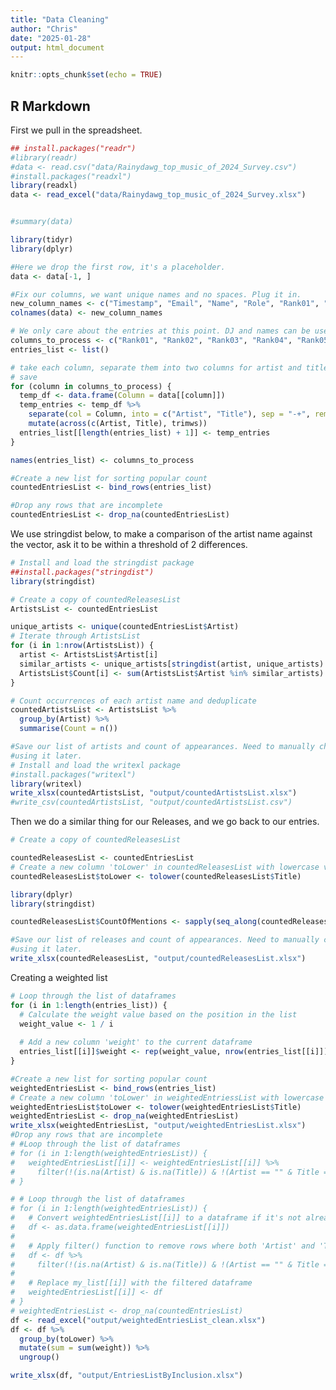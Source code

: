 ```yaml
---
title: "Data Cleaning"
author: "Chris"
date: "2025-01-28"
output: html_document
---
```


```r
knitr::opts_chunk$set(echo = TRUE)
```

## R Markdown

First we pull in the spreadsheet.
```r
## install.packages("readr")
#library(readr)
#data <- read.csv("data/Rainydawg_top_music_of_2024_Survey.csv")
#install.packages("readxl")
library(readxl)
data <- read_excel("data/Rainydawg_top_music_of_2024_Survey.xlsx")


#summary(data)

library(tidyr)
library(dplyr)

#Here we drop the first row, it's a placeholder.
data <- data[-1, ]

#Fix our columns, we want unique names and no spaces. Plug it in.
new_column_names <- c("Timestamp", "Email", "Name", "Role", "Rank01", "Rank02", "Rank03", "Rank04", "Rank05", "Rank06", "Rank07", "Rank08", "Rank09", "Rank10", "Rank11", "Rank12", "Rank13", "Rank14", "Rank15", "Rank16", "Rank 17", "Rank18", "Rank19", "Rank20", "Rank21", "Extra", "Notes")
colnames(data) <- new_column_names

# We only care about the entries at this point. DJ and names can be useful later. Create a new list() for entries.
columns_to_process <- c("Rank01", "Rank02", "Rank03", "Rank04", "Rank05", "Rank06", "Rank07", "Rank08", "Rank09", "Rank10", "Rank11", "Rank12", "Rank13", "Rank14", "Rank15", "Rank16", "Rank 17", "Rank18", "Rank19", "Rank20", "Rank21")
entries_list <- list()

# take each column, separate them into two columns for artist and title, and trim the whitespace
# save
for (column in columns_to_process) {
  temp_df <- data.frame(Column = data[[column]])
  temp_entries <- temp_df %>% 
    separate(col = Column, into = c("Artist", "Title"), sep = "-+", remove = TRUE) %>% 
    mutate(across(c(Artist, Title), trimws))
  entries_list[[length(entries_list) + 1]] <- temp_entries
}

names(entries_list) <- columns_to_process

#Create a new list for sorting popular count
countedEntriesList <- bind_rows(entries_list)

#Drop any rows that are incomplete
countedEntriesList <- drop_na(countedEntriesList) 


```
We use stringdist below, to make a comparison of the artist name against the vector,
ask it to be within a threshold of 2 differences.
```r
# Install and load the stringdist package
##install.packages("stringdist")
library(stringdist)

# Create a copy of countedReleasesList
ArtistsList <- countedEntriesList

unique_artists <- unique(countedEntriesList$Artist)
# Iterate through ArtistsList
for (i in 1:nrow(ArtistsList)) {
  artist <- ArtistsList$Artist[i]
  similar_artists <- unique_artists[stringdist(artist, unique_artists) <= 2]
  ArtistsList$Count[i] <- sum(ArtistsList$Artist %in% similar_artists)
}

# Count occurrences of each artist name and deduplicate
countedArtistsList <- ArtistsList %>% 
  group_by(Artist) %>% 
  summarise(Count = n())

#Save our list of artists and count of appearances. Need to manually check this before
#using it later.
# Install and load the writexl package
#install.packages("writexl")
library(writexl)
write_xlsx(countedArtistsList, "output/countedArtistsList.xlsx")
#write_csv(countedArtistsList, "output/countedArtistsList.csv")
```
Then we do a similar thing for our Releases, and we go back to our entries.

```r
# Create a copy of countedReleasesList

countedReleasesList <- countedEntriesList
# Create a new column 'toLower' in countedReleasesList with lowercase values from 'Title'
countedReleasesList$toLower <- tolower(countedReleasesList$Title)

library(dplyr)
library(stringdist)

countedReleasesList$CountOfMentions <- sapply(seq_along(countedReleasesList$toLower), function(i) sum(stringdist::stringdist(countedReleasesList$toLower[i], countedReleasesList$toLower) <= 2) - 1)

#Save our list of releases and count of appearances. Need to manually check this before
#using it later.
write_xlsx(countedReleasesList, "output/countedReleasesList.xlsx")
```
Creating a weighted list
```r
# Loop through the list of dataframes
for (i in 1:length(entries_list)) {
  # Calculate the weight value based on the position in the list
  weight_value <- 1 / i
  
  # Add a new column 'weight' to the current dataframe
  entries_list[[i]]$weight <- rep(weight_value, nrow(entries_list[[i]]))
}

#Create a new list for sorting popular count
weightedEntriesList <- bind_rows(entries_list)
# Create a new column 'toLower' in weightedEntriessList with lowercase values from 'Title'
weightedEntriesList$toLower <- tolower(weightedEntriesList$Title)
weightedEntriesList <- drop_na(weightedEntriesList) 
write_xlsx(weightedEntriesList, "output/weightedEntriesList.xlsx")
#Drop any rows that are incomplete
# #Loop through the list of dataframes
# for (i in 1:length(weightedEntriesList)) {
#   weightedEntriesList[[i]] <- weightedEntriesList[[i]] %>% 
#     filter(!(is.na(Artist) & is.na(Title)) & !(Artist == "" & Title == ""))
# }

# # Loop through the list of dataframes
# for (i in 1:length(weightedEntriesList)) {
#   # Convert weightedEntriesList[[i]] to a dataframe if it's not already one
#   df <- as.data.frame(weightedEntriesList[[i]])
#   
#   # Apply filter() function to remove rows where both 'Artist' and 'Title' columns are NA or blank
#   df <- df %>% 
#     filter(!(is.na(Artist) & is.na(Title)) & !(Artist == "" & Title == ""))
#   
#   # Replace my_list[[i]] with the filtered dataframe
#   weightedEntriesList[[i]] <- df
# }
# weightedEntriesList <- drop_na(countedEntriesList) 
df <- read_excel("output/weightedEntriesList_clean.xlsx")
df <- df %>% 
  group_by(toLower) %>% 
  mutate(sum = sum(weight)) %>% 
  ungroup()

write_xlsx(df, "output/EntriesListByInclusion.xlsx")
```

